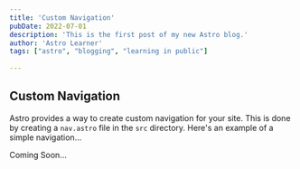 ```yaml
---
title: 'Custom Navigation'
pubDate: 2022-07-01
description: 'This is the first post of my new Astro blog.'
author: 'Astro Learner'
tags: ["astro", "blogging", "learning in public"]
 
---
```


## Custom Navigation

Astro provides a way to create custom navigation for your site. This is done by creating a `nav.astro` file in the `src` directory. Here's an example of a simple navigation...


Coming Soon...